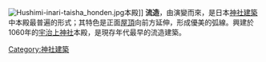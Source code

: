 [[File:Hushimi-inari-taisha_honden.jpg|thumb]]本殿]]
'''流造'''，由{{link-ja|神明造|神明造}}演變而來，是日本[[神社建築|神社建築]]中本殿最普遍的形式；其特色是正面[[屋頂|屋頂]]向前方延伸，形成優美的弧線。興建於1060年的[[宇治上神社|宇治上神社]]本殿，是現存年代最早的流造建築。

{{日式建筑元素}}

[[Category:神社建築|Category:神社建築]]